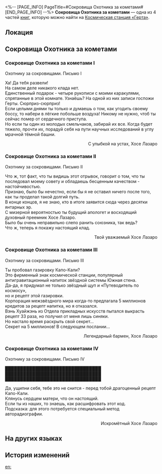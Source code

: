 <%-- [PAGE_INFO]
PageTitle=#Сокровища Охотника за кометами#
[END_PAGE_INFO] --%>
{{Дополнить}}
{{Книга Инфобокс
|id           = 042
|partIds      = 190153;190154;190155;190156
|Название     = 
|Изображение  = Записи с КСГ.png
|Мир          = Космическая станция «Герта»
|Томов        = 4
|Автор        = <!--нужно добавить-->
|Описание     = Сокровище Охотника за кометами Хосе Лазаро, предварительно разрекламированный розыгрыш.
|Том1         = {{tx}}
|Источник1    = {{tx|Отсутствует источник}}
|Том2         = {{tx}}
|Источник2    = {{tx|Отсутствует источник}}
|Том3         = {{tx}}
|Источник3    = {{tx|Отсутствует источник}}
|Том4         = {{tx}}
|Источник4    = {{tx|Отсутствует источник}}
|Персонажи    = 
|Фракции      = 
}}
'''Сокровища Охотника за кометами''' — одна из 4 частей [[Книги|книг]], которую можно найти на [[Космическая станция «Герта»]].

==Локация==
{{Отметка карты|<!--название карты-->|<!--id отметки-->}}

==Сокровища Охотника за кометами==
===Сокровище Охотника за кометами I===
Охотнику за сокровищами. Письмо I

Ха! Да тебя развели!<br />
На самом деле никакого клада нет.<br />
Единственный подарок - четыре рукописи с моими каракулями, спрятанные в этой комнате. Узнаёшь? На одной из них записи госпожи Герты. Сюрприз-сюрприз!<br />
Если целыми днями ты только и думаешь о том, как угодить своему боссу, то набери в лёгкие побольше воздуха! Никому не нужно, чтоб ты сейчас помер от сердечного приступа.<br />
Но если ты один из молодых смельчаков, забирай их все. Когда будет тяжело, прочти их, порадуй себя на пути научных исследований в углу мрачной тёмной башни.

<div align="right">С улыбкой на устах, Хосе Лазаро</div>

===Сокровище Охотника за кометами II===
Охотнику за сокровищами. Письмо II

Что ж, тот факт, что ты видишь этот отрывок, говорит о том, что ты последовал моему совету и обладаешь бесценным качеством - настойчивостью.<br />
Признаю, было бы нечестно, если бы я не оставил ничего после того, как ты проделал такой долгий путь.<br />
В конце концов, я не знаю, кто в итоге заявится сюда через десятки янтарных эр.<br />
С мизерной вероятностью ты будущий апологет и восходящий духовный преемник Хосе Лазаро.<br />
Было бы очень неправильно слепо ранить союзника, так ведь?<br />
Что ж, теперь я покажу настоящий клад.

<div align="right">Твой уважаемый Хосе Лазаро</div>

===Сокровище Охотника за кометами III===
Охотнику за сокровищами. Письмо III

Ты пробовал газировку Капо-Кали?<br />
Это фирменный знак космической станции, популярный антигравитационный напиток звёздной системы Южная стена.<br />
Да-да, я придумал не только звёздный щуп и «Путеводитель по космосу»,<br />
но и рецепт этой газировки.<br />
Корпорация межзвёздного мира когда-то предлагала 5 миллионов кредитов за рецепт напитка, но я отказался.<br />
Вэнь Хуайжэнь из Отдела прикладных искусств пытался выкрасть рецепт 33 раза, но получил от меня лишь синяки.<br />
Но настало время раскрыть свой секрет...<br />
Секрет на 5 миллионов! В следующем послании...

<div align="right">Легендарный бармен, Хосе Лазаро</div>

===Сокровище Охотника за кометами IV===
Охотнику за сокровищами. Письмо IV

████████████████████████████████<br />
████████████████████████████████<br />
████████████████████████████████

Да, ущипни себя, тебе это не снится - перед тобой драгоценный рецепт Капо-Кали.<br />
Клянусь сердцем матери, что он настоящий.<br />
Если ты из наших, то знаешь, как расшифровать этот код.<br />
Подсказка: для этого потребуется специальный метод авторадиографии.

<div align="right">Искромётный Хосе Лазаро</div>

==На других языках==
{{На других языках
|en   = Comet Hunter's Treasure
|zhs  = 猎彗人宝藏
|zht  = 獵彗人寶藏
|ja   = コメットハンター秘蔵の宝物
|ko   = 코멧 헌터의 보물
|es   = El tesoro del cazador de cometas
|fr   = Trésor du chasseur de comètes
|ru   = Сокровища Охотника за кометами
|th   = สมบัตินักล่าดาวหาง
|vi   = Kho Báu Thợ Săn Sao Chổi
|de   = Schatz des Kometenjägers
|id   = Harta Karun Pemburu Komet
|pt   = Tesouro do Caça-cometas
}}

==История изменений==
{{История изменений|3.5}}

[[en:]]